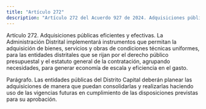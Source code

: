 ```yaml
---
title: "Artículo 272"
description: "Artículo 272 del Acuerdo 927 de 2024. Adquisiciones públicas eficientes y efectivas."
---
```


Artículo 272. Adquisiciones públicas eficientes y efectivas. La Administración Distrital implementará instrumentos que permitan la adquisición de bienes, servicios y obras de condiciones técnicas uniformes, para las entidades distritales que se rijan por el derecho público presupuestal y el estatuto general de la contratación, agrupando necesidades, para generar economía de escala y eficiencia en el gasto.
 
Parágrafo. Las entidades públicas del Distrito Capital deberán planear las adquisiciones de manera que puedan consolidarlas y realizarlas haciendo uso de las vigencias futuras en cumplimiento de las disposiciones previstas para su aprobación.